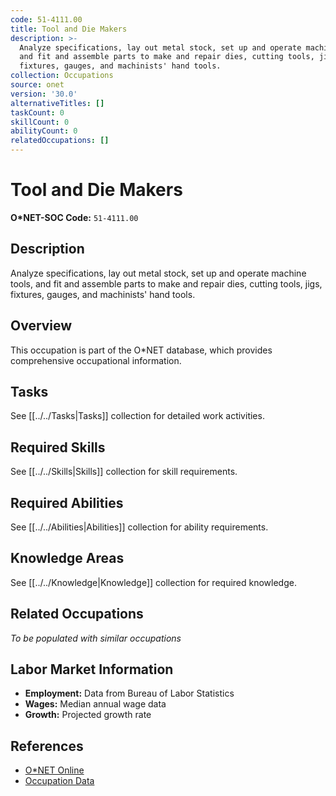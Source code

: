 ```yaml
---
code: 51-4111.00
title: Tool and Die Makers
description: >-
  Analyze specifications, lay out metal stock, set up and operate machine tools,
  and fit and assemble parts to make and repair dies, cutting tools, jigs,
  fixtures, gauges, and machinists' hand tools.
collection: Occupations
source: onet
version: '30.0'
alternativeTitles: []
taskCount: 0
skillCount: 0
abilityCount: 0
relatedOccupations: []
---
```

# Tool and Die Makers

**O*NET-SOC Code:** `51-4111.00`

## Description

Analyze specifications, lay out metal stock, set up and operate machine tools, and fit and assemble parts to make and repair dies, cutting tools, jigs, fixtures, gauges, and machinists' hand tools.

## Overview

This occupation is part of the O*NET database, which provides comprehensive occupational information.

## Tasks

See [[../../Tasks|Tasks]] collection for detailed work activities.

## Required Skills

See [[../../Skills|Skills]] collection for skill requirements.

## Required Abilities

See [[../../Abilities|Abilities]] collection for ability requirements.

## Knowledge Areas

See [[../../Knowledge|Knowledge]] collection for required knowledge.

## Related Occupations

*To be populated with similar occupations*

## Labor Market Information

- **Employment:** Data from Bureau of Labor Statistics
- **Wages:** Median annual wage data
- **Growth:** Projected growth rate

## References

- [O*NET Online](https://www.onetonline.org/link/summary/51-4111.00)
- [Occupation Data](https://www.onetcenter.org/)
